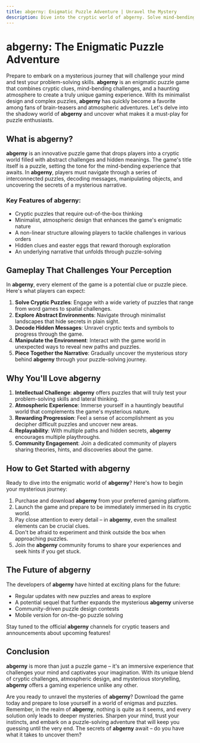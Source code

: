 ```yaml
---
title: abgerny: Enigmatic Puzzle Adventure | Unravel the Mystery
description: Dive into the cryptic world of abgerny. Solve mind-bending puzzles, decode hidden messages, and uncover a mysterious narrative. Are you ready to challenge your perception?
---
```



# abgerny: The Enigmatic Puzzle Adventure

Prepare to embark on a mysterious journey that will challenge your mind and test your problem-solving skills. **abgerny** is an enigmatic puzzle game that combines cryptic clues, mind-bending challenges, and a haunting atmosphere to create a truly unique gaming experience. With its minimalist design and complex puzzles, **abgerny** has quickly become a favorite among fans of brain-teasers and atmospheric adventures. Let's delve into the shadowy world of **abgerny** and uncover what makes it a must-play for puzzle enthusiasts.

## What is abgerny?

**abgerny** is an innovative puzzle game that drops players into a cryptic world filled with abstract challenges and hidden meanings. The game's title itself is a puzzle, setting the tone for the mind-bending experience that awaits. In **abgerny**, players must navigate through a series of interconnected puzzles, decoding messages, manipulating objects, and uncovering the secrets of a mysterious narrative.

### Key Features of abgerny:

- Cryptic puzzles that require out-of-the-box thinking
- Minimalist, atmospheric design that enhances the game's enigmatic nature
- A non-linear structure allowing players to tackle challenges in various orders
- Hidden clues and easter eggs that reward thorough exploration
- An underlying narrative that unfolds through puzzle-solving

## Gameplay That Challenges Your Perception

In **abgerny**, every element of the game is a potential clue or puzzle piece. Here's what players can expect:

1. **Solve Cryptic Puzzles**: Engage with a wide variety of puzzles that range from word games to spatial challenges.
2. **Explore Abstract Environments**: Navigate through minimalist landscapes that hide secrets in plain sight.
3. **Decode Hidden Messages**: Unravel cryptic texts and symbols to progress through the game.
4. **Manipulate the Environment**: Interact with the game world in unexpected ways to reveal new paths and puzzles.
5. **Piece Together the Narrative**: Gradually uncover the mysterious story behind **abgerny** through your puzzle-solving journey.

## Why You'll Love abgerny

1. **Intellectual Challenge**: **abgerny** offers puzzles that will truly test your problem-solving skills and lateral thinking.
2. **Atmospheric Experience**: Immerse yourself in a hauntingly beautiful world that complements the game's mysterious nature.
3. **Rewarding Progression**: Feel a sense of accomplishment as you decipher difficult puzzles and uncover new areas.
4. **Replayability**: With multiple paths and hidden secrets, **abgerny** encourages multiple playthroughs.
5. **Community Engagement**: Join a dedicated community of players sharing theories, hints, and discoveries about the game.

## How to Get Started with abgerny

Ready to dive into the enigmatic world of **abgerny**? Here's how to begin your mysterious journey:

1. Purchase and download **abgerny** from your preferred gaming platform.
2. Launch the game and prepare to be immediately immersed in its cryptic world.
3. Pay close attention to every detail – in **abgerny**, even the smallest elements can be crucial clues.
4. Don't be afraid to experiment and think outside the box when approaching puzzles.
5. Join the **abgerny** community forums to share your experiences and seek hints if you get stuck.

## The Future of abgerny

The developers of **abgerny** have hinted at exciting plans for the future:

- Regular updates with new puzzles and areas to explore
- A potential sequel that further expands the mysterious **abgerny** universe
- Community-driven puzzle design contests
- Mobile version for on-the-go puzzle solving

Stay tuned to the official **abgerny** channels for cryptic teasers and announcements about upcoming features!

## Conclusion

**abgerny** is more than just a puzzle game – it's an immersive experience that challenges your mind and captivates your imagination. With its unique blend of cryptic challenges, atmospheric design, and mysterious storytelling, **abgerny** offers a gaming experience unlike any other.

Are you ready to unravel the mysteries of **abgerny**? Download the game today and prepare to lose yourself in a world of enigmas and puzzles. Remember, in the realm of **abgerny**, nothing is quite as it seems, and every solution only leads to deeper mysteries. Sharpen your mind, trust your instincts, and embark on a puzzle-solving adventure that will keep you guessing until the very end. The secrets of **abgerny** await – do you have what it takes to uncover them?
